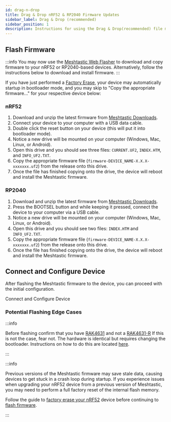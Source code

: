 ```yaml
---
id: drag-n-drop
title: Drag & Drop nRF52 & RP2040 Firmware Updates
sidebar_label: Drag & Drop (recommended)
sidebar_position: 1
description: Instructions for using the Drag & Drop(recommended) file method to flash Meshtastic firmware to nRF52 or RP2040 chipset devices.
---
```



## Flash Firmware

:::info
You may now use the [Meshtastic Web Flasher](https://flasher.meshtastic.org) to download and copy firmware to your nRF52 or RP2040-based devices. Alternatively, follow the instructions below to download and install firmware.
:::

If you have just performed a [Factory Erase](/docs/getting-started/flashing-firmware/nrf52/nrf52-erase/), your device may automatically startup in bootloader mode, and you may skip to "Copy the appropriate firmware..." for your respective device below:

### nRF52

1. Download and unzip the latest firmware from [Meshtastic Downloads](https://meshtastic.org/downloads).
2. Connect your device to your computer with a USB data cable.
3. Double click the reset button on your device (this will put it into bootloader mode).
4. Notice a new drive will be mounted on your computer (Windows, Mac, Linux, or Android).
5. Open this drive and you should see three files: `CURRENT.UF2`, `INDEX.HTM`, and `INFO_UF2.TXT`.
6. Copy the appropriate firmware file (`firmware-DEVICE_NAME-X.X.X-xxxxxxx.uf2`) from the release onto this drive.
7. Once the file has finished copying onto the drive, the device will reboot and install the Meshtastic firmware.

### RP2040
1. Download and unzip the latest firmware from [Meshtastic Downloads](https://meshtastic.org/downloads).
2. Press the BOOTSEL button and while keeping it pressed, connect the device to your computer via a USB cable.
3. Notice a new drive will be mounted on your computer (Windows, Mac, Linux, or Android).
4. Open this drive and you should see two files: `INDEX.HTM` and `INFO_UF2.TXT`.
5. Copy the appropriate firmware file (`firmware-DEVICE_NAME-X.X.X-xxxxxxx.uf2`) from the release onto this drive.
6. Once the file has finished copying onto the drive, the device will reboot and install the Meshtastic firmware.

## Connect and Configure Device

After flashing the Meshtastic firmware to the device, you can proceed with the initial configuration.

<div className="indexCtasBody">
  <Link
    className={"button button--outline button--lg cta--button"}
    to={"/docs/getting-started/initial-config"}
  >
    Connect and Configure Device
  </Link>
</div>

### Potential Flashing Edge Cases

:::info

Before flashing confirm that you have [RAK4631](https://docs.rakwireless.com/product-categories/wisblock/rak4631/overview) and not a [RAK4631-R](https://docs.rakwireless.com/product-categories/wisblock/rak4631-r/overview) If this is not the case, fear not. The hardware is identical but requires changing the bootloader. Instructions on how to do this are located [here](/docs/getting-started/flashing-firmware/nrf52/convert-rak4631r).

:::

:::info

Previous versions of the Meshtastic firmware may save stale data, causing devices to get stuck in a crash loop during startup. If you experience issues when upgrading your nRF52 device from a previous version of Meshtastic, you may need to perform a full factory reset of the internal flash memory.

Follow the guide to [factory erase your nRF52](/docs/getting-started/flashing-firmware/nrf52/nrf52-erase) device before continuing to [flash firmware](#flash-firmware).

:::
